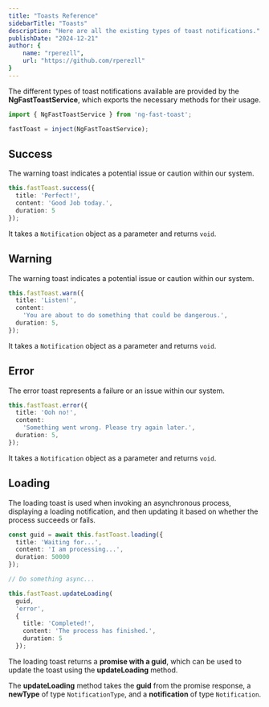 ```yaml
---
title: "Toasts Reference"
sidebarTitle: "Toasts"
description: "Here are all the existing types of toast notifications."
publishDate: "2024-12-21"
author: {
    name: "rperezll",
    url: "https://github.com/rperezll"
}
---
```


The different types of toast notifications available are provided by the **NgFastToastService**, which exports the necessary methods for their usage.

```ts
import { NgFastToastService } from 'ng-fast-toast';

fastToast = inject(NgFastToastService);
```

## Success

The warning toast indicates a potential issue or caution within our system.

```ts
this.fastToast.success({ 
  title: 'Perfect!', 
  content: 'Good Job today.', 
  duration: 5 
});
```

It takes a `Notification` object as a parameter and returns `void`.

## Warning

The warning toast indicates a potential issue or caution within our system.

```ts
this.fastToast.warn({
  title: 'Listen!',
  content:
    'You are about to do something that could be dangerous.',
  duration: 5,
});
```

It takes a `Notification` object as a parameter and returns `void`.

## Error

The error toast represents a failure or an issue within our system.

```ts
this.fastToast.error({
  title: 'Ooh no!',
  content:
    'Something went wrong. Please try again later.',
  duration: 5,
});
```

It takes a `Notification` object as a parameter and returns `void`.

## Loading

The loading toast is used when invoking an asynchronous process, displaying a loading notification, and then updating it based on whether the process succeeds or fails.

```ts
const guid = await this.fastToast.loading({ 
  title: 'Waiting for...', 
  content: 'I am processing...', 
  duration: 50000 
});

// Do something async...

this.fastToast.updateLoading(
  guid, 
  'error', 
  { 
    title: 'Completed!', 
    content: 'The process has finished.', 
    duration: 5
  });
```

The loading toast returns a **promise with a guid**, which can be used to update the toast using the **updateLoading** method.

The **updateLoading** method takes the **guid** from the promise response, a **newType** of type `NotificationType`, and a **notification** of type `Notification`.